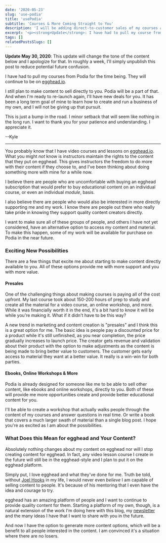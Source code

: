 ```yaml
---
date: '2020-05-23'
slug: 'use-podia'
title: 'usePodia'
subtitle: 'Courses & More Coming Straight to You'
description: 'I will be adding direct-to-customer sales of my courses and content using Podia as a platform in the future. This will create new options and opportunities for my content going forward.'
excerpt: '<p><strong>Update</strong>: I have had to pull my course from Podia for the time being. They will continue to be on egghead.io. There are still plans to bring new content directly to you in the near future.</p>'
tags: []
relatedPostsSlugs: []
---
```



**Update May 30, 2020**: This update will change the tone of the content below and I apologize for that. In roughly a week, I'll simply unpublish this post to reduce potential future confusion.

I have had to pull my courses from Podia for the time being. They will continue to be on [egghead.io](https://egghead.io).

I still plan to make content to sell directly to you. Podia will be a part of that. And when I'm ready to re-launch again, I'll have new deals for you. It has been a long term goal of mine to learn how to create and run a business of my own, and I will not be giving up that pursuit.

This is just a bump in the road. I minor setback that will seem like nothing in the long run. I want to thank you for your patience and understanding. I appreciate it.

--Kyle

<hr />

You probably know that I have video courses and lessons on [egghead.io](https://egghead.io). What you might _not_ know is instructors maintain the rights to the content that they put on egghead. This gives instructors the freedom to do more with their content if they choose to, and I've been thinking about doing something more with mine for a while now.

I believe there are people who are uncomfortable with buying an egghead subscription <Marker content="It's totally worth the money. Even at full price." /> that would prefer to buy educational content on an individual course, or even an individual _module_, basis. <Marker content="I know because I'm one of them. Your course may be worth $300, but I only want sections 3 & 4 and I'd pay you $150 if you gave me the option." />

I also believe there are people who would also be interested in more directly supporting me and my work. I know there are people out there who really take pride in knowing they support quality content creators directly.

I want to make sure all of these groups of people, and others I have not yet considered, have an alternative option to access my content and material. To make this happen, some of my work will be available for purchase on Podia in the near future.

### Exciting New Possibilities

There are a few things that excite me about starting to make content directly available to you. All of these options provide me with more support and you with more value.

#### Presales

One of the challenging things about making courses is paying all of the cost upfront. My last course took about 150-200 hours of prep to study and create all the material for a video course, an online workshop, and more. While it was financially worth it in the end, it's a bit hard to know it will be while you're making it. What if it didn't have to be this way?

A new trend in marketing and content creation is "presales" and I think this is a great option for me. The basic idea is people pay a discounted price for a product while it's still unfinished, as you near completion, the price gradually increases to launch price. The creator gets revenue and validation about their product with the option to make adjustments as the content is being made to bring better value to customers. The customer gets early access to material they want at a better value. It really is a win-win for both parties.

#### Ebooks, Online Workshops & More

Podia is already designed for someone like me to be able to sell other content, like ebooks and online workshops, directly to you. Both of these will provide me more opportunities create and provide better educational content for you.

I'll be able to create a workshop that actually walks people through the content of my courses and answer questions in real time. Or write a book that covers a much larger swath of material than a single blog post. I hope you're as excited as I am about the possibilities.

### What Does this Mean for egghead and Your Content?

Absolutely nothing changes about my content on egghead nor will I stop creating content for egghead. In fact, any video lesson course I create in the future will still be in the egghead-style and I plan to put it on the egghead platform.

Simply put, I love egghead and what they've done for me. Truth be told, without [Joel Hooks](https://twitter.com/jhooks) in my life, I would never even _believe_ I am capable of selling content to people. It's because of his mentoring that I even have the idea and courage to try.

egghead has an amazing platform of people and I want to continue to provide quality content for them. Starting a platform of my own, though, is a natural extension of the work I'm doing here with this blog, my [newsletter](/newsletter) and the many ideas I have that I want to share with you in the future.

And now I have the option to generate more content options, which will be a benefit to all people interested in the content. I am convinced it's a situation where there are no losers.
